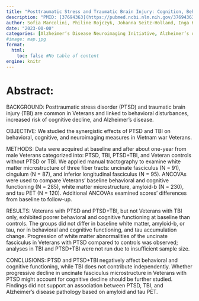 ```yaml
---
title: "Posttraumatic Stress and Traumatic Brain Injury: Cognition, Behavior, and Neuroimaging Markers in Vietnam Veterans"
description: "PMID: [37694363](https://pubmed.ncbi.nlm.nih.gov/37694363/){target='_blank'}    DOI: [10.3233/JAD-221304](https://doi.org/10.3233/JAD-221304){target='_blank'}"
author: Sofia Marcolini, Philine Rojczyk, Johanna Seitz-Holland, Inga K Koerte, Michael L Alosco, Sylvain Bouix
date: "2023-00-00"
categories: [Alzheimer’s Disease Neuroimaging Initiative, Alzheimer’s disease, amyloid-β, diffusion magnetic resonance imaging, follow-up studies, risk factors]
#image: map.jpg
format:
  html:
    toc: false #No table of content
engine: knitr
---
```


# Abstract:

BACKGROUND: Posttraumatic stress disorder (PTSD) and traumatic brain injury (TBI) are common in Veterans and linked to behavioral disturbances, increased risk of cognitive decline, and Alzheimer's disease.

OBJECTIVE: We studied the synergistic effects of PTSD and TBI on behavioral, cognitive, and neuroimaging measures in Vietnam war Veterans.

METHODS: Data were acquired at baseline and after about one-year from male Veterans categorized into: PTSD, TBI, PTSD+TBI, and Veteran controls without PTSD or TBI. We applied manual tractography to examine white matter microstructure of three fiber tracts: uncinate fasciculus (N = 91), cingulum (N = 87), and inferior longitudinal fasciculus (N = 95). ANCOVAs were used to compare Veterans' baseline behavioral and cognitive functioning (N = 285), white matter microstructure, amyloid-b (N = 230), and tau PET (N = 120). Additional ANCOVAs examined scores' differences from baseline to follow-up.

RESULTS: Veterans with PTSD and PTSD+TBI, but not Veterans with TBI only, exhibited poorer behavioral and cognitive functioning at baseline than controls. The groups did not differ in baseline white matter, amyloid-b, or tau, nor in behavioral and cognitive functioning, and tau accumulation change. Progression of white matter abnormalities of the uncinate fasciculus in Veterans with PTSD compared to controls was observed; analyses in TBI and PTSD+TBI were not run due to insufficient sample size.

CONCLUSIONS: PTSD and PTSD+TBI negatively affect behavioral and cognitive functioning, while TBI does not contribute independently. Whether progressive decline in uncinate fasciculus microstructure in Veterans with PTSD might account for cognitive decline should be further studied. Findings did not support an association between PTSD, TBI, and Alzheimer's disease pathology based on amyloid and tau PET.
        